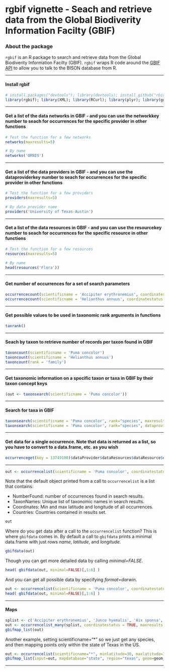 <!--
%\VignetteEngine{knitr}
%\VignetteIndexEntry{An R Markdown Vignette made with knitr}
-->

rgbif vignette - Seach and retrieve data from the Global Biodiverity Information Facilty (GBIF)
======

### About the package

`rgbif` is an R package to search and retrieve data from the Global Biodiverity Information Facilty (GBIF). `rgbif` wraps R code around the [GBIF API][gbifapi] to allow you to talk to the BISON database from R. 

********************

#### Install rgbif

```r
# install.packages("devtools"); library(devtools); install_github("rbison", "ropensci")
library(rgbif); library(XML); library(RCurl); library(plyr); library(ggplot2); library(maps)
```

********************

#### Get a list of the data networks in GBIF - and you can use the networkkey number to seach for occurrences for the specific provider in other functions

```r
# Test the function for a few networks
networks(maxresults=5)

# By name
networks('ORNIS')
```

********************

#### Get a list of the data providers in GBIF - and you can use the dataproviderkey number to seach for occurrences for the specific provider in other functions

```r
# Test the function for a few providers
providers(maxresults=5)

# By data provider name
providers('University of Texas-Austin')
```

********************

#### Get a list of the data resources in GBIF - and you can use the resourcekey number to seach for occurrences for the specific resource in other functions

```r
# Test the function for a few resources
resources(maxresults=5)

# By name
head(resources('Flora'))
```

********************

#### Get number of occurrences for a set of search parameters
```r
occurrencecount(scientificname = 'Accipiter erythronemius', coordinatestatus = TRUE)
occurrencecount(scientificname = 'Helianthus annuus', coordinatestatus = TRUE, year=2005, maxlatitude=20)
```

********************

#### Get possible values to be used in taxonomic rank arguments in functions

```r
taxrank()
```

********************

#### Seach by taxon to retrieve number of records per taxon found in GBIF
```r
taxoncount(scientificname = 'Puma concolor')
taxoncount(scientificname = 'Helianthus annuus')
taxoncount(rank = 'family')
```

********************

#### Get taxonomic information on a specific taxon or taxa in GBIF by their taxon concept keys

```r
(out <- taxonsearch(scientificname = 'Puma concolor'))
```

********************

#### Search for taxa in GBIF

```r
taxonsearch(scientificname = 'Puma concolor', rank="species", maxresults=10)
taxonsearch(scientificname = 'Puma concolor', rank="species", dataproviderkey=1)
```

********************

#### Get data for a single occurrence. Note that data is returned as a list, so you have to convert to a data.frame, etc. as you wish
```r
occurrenceget(key = 13749100)$dataProvider$dataResources$dataResource$occurrenceRecords$TaxonOccurrence[1:10]
```

********************

```r
out <- occurrencelist(scientificname = 'Puma concolor', coordinatestatus=TRUE, maxresults=20)
```

Note that the default object printed from a call to `occurrencelist` is a list that contains:

+ NumberFound: number of occurrences found in search results.
+ TaxonNames: Unique list of taxonomic names in search results.
+ Coordinates: Min and max latitude and longitude of all occurrences.
+ Countries: Countries contained in results set.

```r
out
```

Where do you get data after a call to the `occurrencelist` function? This is where `gbifdata` comes in. By default a call to `gbifdata` prints a minimal data.frame with just rows *name*, *latitude*, and *longitude*.

```r
gbifdata(out)
```

Though you can get more detailed data by calling *minimal=FALSE*.

```r
head( gbifdata(out, minimal=FALSE)[,1:6] )
```

And you can get all possible data by specifying *format=darwin*.

```r
out <- occurrencelist(scientificname = 'Puma concolor', coordinatestatus=TRUE, format="darwin", maxresults=20)
head( gbifdata(out, minimal=FALSE)[,1:6] )
```

********************

#### Maps

```r
splist <- c('Accipiter erythronemius', 'Junco hyemalis', 'Aix sponsa', 'Ceyx fallax', 'Picoides lignarius', 'Campephilus leucopogon')
out <- occurrencelist_many(splist, coordinatestatus = TRUE, maxresults = 20)
gbifmap_list(out)
```

Another example, setting scientificname="*" so we just get any species, and then mapping points only within the state of Texas in the US.

```r
out <- occurrencelist(scientificname="*", minlatitude=30, maxlatitude=35, minlongitude=-100, maxlongitude=-95, coordinatestatus = TRUE, maxresults = 200)
gbifmap_list(input=out, mapdatabase="state", region="texas", geom=geom_jitter, jitter=position_jitter(width = 0.3, height = 0.3))
```

********************

[gbifapi]: http://data.gbif.org/tutorial/services